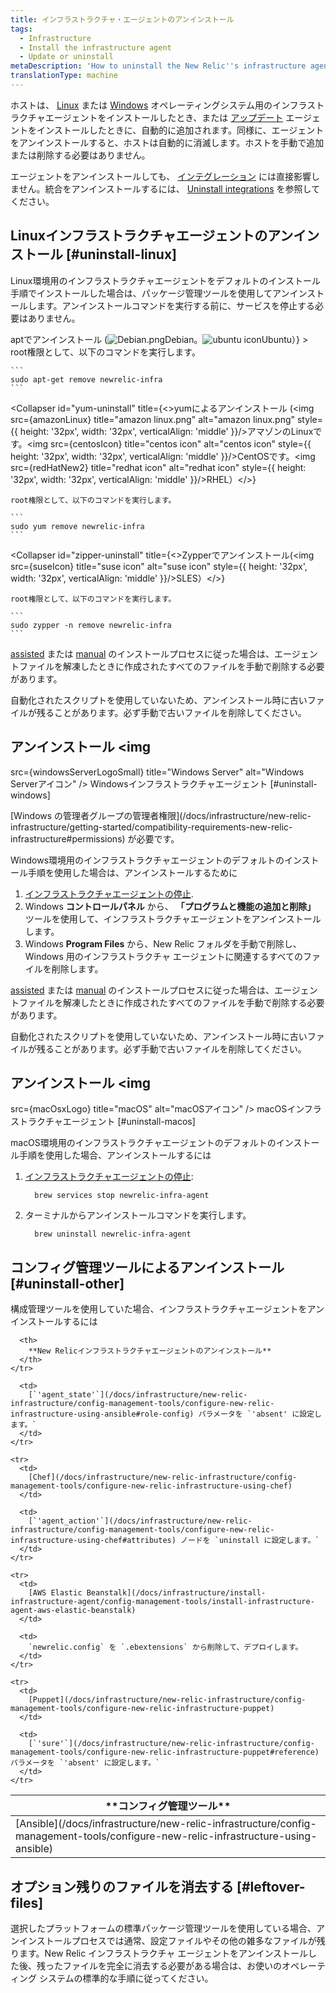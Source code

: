 ```yaml
---
title: インフラストラクチャ・エージェントのアンインストール
tags:
  - Infrastructure
  - Install the infrastructure agent
  - Update or uninstall
metaDescription: 'How to uninstall the New Relic''s infrastructure agent for your Linux or Windows operating system, as well as any infrastructure Integrations.'
translationType: machine
---
```










ホストは、 [Linux](/docs/infrastructure/new-relic-infrastructure/installation/install-infrastructure-linux) または [Windows](/docs/infrastructure/new-relic-infrastructure/installation/install-infrastructure-windows-server) オペレーティングシステム用のインフラストラクチャエージェントをインストールしたとき、または [アップデート](/docs/infrastructure/new-relic-infrastructure/installation/update-infrastructure-agent) エージェントをインストールしたときに、自動的に追加されます。同様に、エージェントをアンインストールすると、ホストは自動的に消滅します。ホストを手動で追加または削除する必要はありません。

エージェントをアンインストールしても、 [インテグレーション](/docs/infrastructure/infrastructure-integrations/getting-started/connect-aws-integrations-infrastructure) には直接影響しません。統合をアンインストールするには、 [Uninstall integrations](/docs/infrastructure/install-configure-infrastructure/update-or-uninstall/uninstall-integrations) を参照してください。

## Linuxインフラストラクチャエージェントのアンインストール [#uninstall-linux]

Linux環境用のインフラストラクチャエージェントをデフォルトのインストール手順でインストールした場合は、パッケージ管理ツールを使用してアンインストールします。アンインストールコマンドを実行する前に、サービスを停止する必要はありません。

<CollapserGroup>
  <Collapser
    id="apt-uninstall"
    title={<>aptでアンインストール (<img src={debian} title="Debian icon" alt="Debian.png" style={{ height: '32px', width: '32px', verticalAlign: 'middle' }}/>Debian。<img src={ubuntuIcon} title="ubuntu icon" alt="ubuntu icon" style={{ height: '32px', width: '32px', verticalAlign: 'middle' }}/>Ubuntu）</>}
  >
    root権限として、以下のコマンドを実行します。

    ```
    sudo apt-get remove newrelic-infra
    ```
  </Collapser>

  <Collapser
    id="yum-uninstall"
    title={<>yumによるアンインストール (<img src={amazonLinux} title="amazon linux.png" alt="amazon linux.png" style={{ height: '32px', width: '32px', verticalAlign: 'middle' }}/>アマゾンのLinuxです。<img src={centosIcon} title="centos icon" alt="centos icon" style={{ height: '32px', width: '32px', verticalAlign: 'middle' }}/>CentOSです。<img src={redHatNew2} title="redhat icon" alt="redhat icon" style={{ height: '32px', width: '32px', verticalAlign: 'middle' }}/>RHEL）</>}
  >
    root権限として、以下のコマンドを実行します。

    ```
    sudo yum remove newrelic-infra
    ```
  </Collapser>

  <Collapser
    id="zipper-uninstall"
    title={<>Zypperでアンインストール(<img src={suseIcon} title="suse icon" alt="suse icon" style={{ height: '32px', width: '32px', verticalAlign: 'middle' }}/>SLES）</>}
  >
    root権限として、以下のコマンドを実行します。

    ```
    sudo zypper -n remove newrelic-infra
    ```
  </Collapser>
</CollapserGroup>

[assisted](/docs/infrastructure/install-configure-infrastructure/linux-installation/assisted-install-infrastructure-linux) または [manual](/docs/infrastructure/install-configure-infrastructure/linux-installation/manual-install-infrastructure-linux) のインストールプロセスに従った場合は、エージェントファイルを解凍したときに作成されたすべてのファイルを手動で削除する必要があります。

<Callout variant="important">
  自動化されたスクリプトを使用していないため、アンインストール時に古いファイルが残ることがあります。必ず手動で古いファイルを削除してください。
</Callout>

## アンインストール <ImageSizing width="32px" height="32px" verticalAlign="middle"><img
  src={windowsServerLogoSmall}
  title="Windows Server"
  alt="Windows Serverアイコン"
/> </ImageSizing>Windowsインフラストラクチャエージェント [#uninstall-windows]

<Callout variant="tip">
  [Windows の管理者グループの管理者権限](/docs/infrastructure/new-relic-infrastructure/getting-started/compatibility-requirements-new-relic-infrastructure#permissions) が必要です。
</Callout>

Windows環境用のインフラストラクチャエージェントのデフォルトのインストール手順を使用した場合は、アンインストールするために

1. [インフラストラクチャエージェントの停止](/docs/infrastructure/new-relic-infrastructure/configuration/start-stop-restart-check-infrastructure-agent-status#windows).
2. Windows **コントロールパネル** から、 **「プログラムと機能の追加と削除」** ツールを使用して、インフラストラクチャエージェントをアンインストールします。
3. Windows **Program Files** から、New Relic フォルダを手動で削除し、Windows 用のインフラストラクチャ エージェントに関連するすべてのファイルを削除します。

[assisted](/docs/infrastructure/install-configure-infrastructure/windows-installation/assisted-install-infrastructure-windows) または [manual](/docs/infrastructure/install-configure-infrastructure/windows-installation/manual-install-infrastructure-windows) のインストールプロセスに従った場合は、エージェントファイルを解凍したときに作成されたすべてのファイルを手動で削除する必要があります。

<Callout variant="important">
  自動化されたスクリプトを使用していないため、アンインストール時に古いファイルが残ることがあります。必ず手動で古いファイルを削除してください。
</Callout>

## アンインストール <ImageSizing width="32px" height="32px" verticalAlign="middle"><img
  src={macOsxLogo}
  title="macOS"
  alt="macOSアイコン"
/> </ImageSizing>macOSインフラストラクチャエージェント [#uninstall-macos]

macOS環境用のインフラストラクチャエージェントのデフォルトのインストール手順を使用した場合、アンインストールするには

1. [インフラストラクチャエージェントの停止](/docs/infrastructure/new-relic-infrastructure/configuration/start-stop-restart-check-infrastructure-agent-status#macOS):

   ```
     brew services stop newrelic-infra-agent
   ```

2. ターミナルからアンインストールコマンドを実行します。

   ```
     brew uninstall newrelic-infra-agent
   ```

## コンフィグ管理ツールによるアンインストール [#uninstall-other]

構成管理ツールを使用していた場合、インフラストラクチャエージェントをアンインストールするには

<table>
  <thead>
    <tr>
      <th style={{ width: "250px" }}>
        **コンフィグ管理ツール**
      </th>

      <th>
        **New Relicインフラストラクチャエージェントのアンインストール**
      </th>
    </tr>
  </thead>

  <tbody>
    <tr>
      <td>
        [Ansible](/docs/infrastructure/new-relic-infrastructure/config-management-tools/configure-new-relic-infrastructure-using-ansible)
      </td>

      <td>
        [`'agent_state'`](/docs/infrastructure/new-relic-infrastructure/config-management-tools/configure-new-relic-infrastructure-using-ansible#role-config) パラメータを `'absent' に設定します。`
      </td>
    </tr>

    <tr>
      <td>
        [Chef](/docs/infrastructure/new-relic-infrastructure/config-management-tools/configure-new-relic-infrastructure-using-chef)
      </td>

      <td>
        [`'agent_action'`](/docs/infrastructure/new-relic-infrastructure/config-management-tools/configure-new-relic-infrastructure-using-chef#attributes) ノードを `uninstall に設定します。`
      </td>
    </tr>

    <tr>
      <td>
        [AWS Elastic Beanstalk](/docs/infrastructure/install-infrastructure-agent/config-management-tools/install-infrastructure-agent-aws-elastic-beanstalk)
      </td>

      <td>
        `newrelic.config` を `.ebextensions` から削除して、デプロイします。
      </td>
    </tr>

    <tr>
      <td>
        [Puppet](/docs/infrastructure/new-relic-infrastructure/config-management-tools/configure-new-relic-infrastructure-puppet)
      </td>

      <td>
        [`'sure'`](/docs/infrastructure/new-relic-infrastructure/config-management-tools/configure-new-relic-infrastructure-puppet#reference) パラメータを `'absent' に設定します。`
      </td>
    </tr>
  </tbody>
</table>

## オプション残りのファイルを消去する [#leftover-files]

選択したプラットフォームの標準パッケージ管理ツールを使用している場合、アンインストールプロセスでは通常、設定ファイルやその他の雑多なファイルが残ります。New Relic インフラストラクチャ エージェントをアンインストールした後、残ったファイルを完全に消去する必要がある場合は、お使いのオペレーティング システムの標準的な手順に従ってください。
